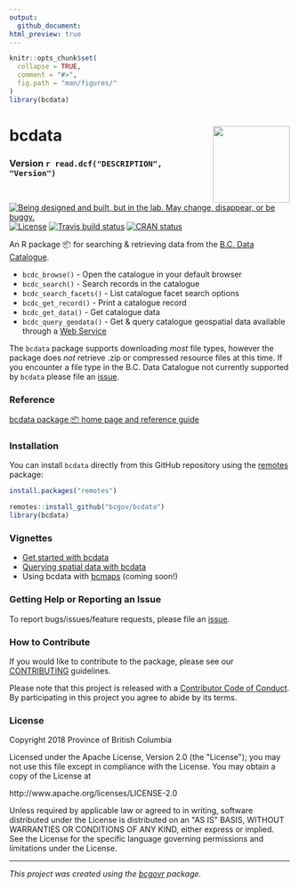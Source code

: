 ```yaml
---
output:
  github_document:
html_preview: true
---
```


<!--
Copyright 2018 Province of British Columbia

Licensed under the Apache License, Version 2.0 (the "License");
you may not use this file except in compliance with the License.
You may obtain a copy of the License at

http://www.apache.org/licenses/LICENSE-2.0

Unless required by applicable law or agreed to in writing, software distributed under the License is distributed on an "AS IS" BASIS,
WITHOUT WARRANTIES OR CONDITIONS OF ANY KIND, either express or implied.
See the License for the specific language governing permissions and limitations under the License.
-->



```r
knitr::opts_chunk$set(
  collapse = TRUE,
  comment = "#>",
  fig.path = "man/figures/"
)
library(bcdata)
```


# bcdata <a href='https://bcgov.github.io/bcdata'><img src='man/figures/logo.png' align="right" height="138" /></a>


### Version `r read.dcf("DESCRIPTION", "Version")`

<!-- badges: start -->
<a id="devex-badge" rel="Exploration" href="https://github.com/BCDevExchange/assets/blob/master/README.md"><img alt="Being designed and built, but in the lab. May change, disappear, or be buggy." style="border-width:0" src="https://assets.bcdevexchange.org/images/badges/exploration.svg" title="Being designed and built, but in the lab. May change, disappear, or be buggy." /></a>
[![License](https://img.shields.io/badge/License-Apache%202.0-blue.svg)](https://opensource.org/licenses/Apache-2.0)
[![Travis build status](https://travis-ci.org/bcgov/bcdata.svg?branch=master)](https://travis-ci.org/bcgov/bcdata)
[![CRAN status](https://www.r-pkg.org/badges/version/bcdata)](https://cran.r-project.org/package=bcdata)
<!-- badges: end -->

An R package 📦 for searching & retrieving data from the [B.C. Data Catalogue]( https://catalogue.data.gov.bc.ca).

- `bcdc_browse()` - Open the catalogue in your default browser
- `bcdc_search()` - Search records in the catalogue
- `bcdc_search_facets()` - List catalogue facet search options
- `bcdc_get_record()` - Print a catalogue record
- `bcdc_get_data()` - Get catalogue data
- `bcdc_query_geodata()` - Get & query catalogue geospatial data available through a [Web Service](https://www2.gov.bc.ca/gov/content?id=95D78D544B244F34B89223EF069DF74E)

The `bcdata` package supports downloading _most_ file types, however the package does _not_ retrieve .zip or compressed resource files at this time. If you encounter a file type in the B.C. Data Catalogue not currently supported by `bcdata` please file an [issue](https://github.com/bcgov/bcdata/issues/). 

### Reference
[bcdata package 📦 home page and reference guide](https://bcgov.github.io/bcdata/)

### Installation
You can install `bcdata` directly from this GitHub repository using the [remotes](https://cran.r-project.org/package=remotes) package:

```r
install.packages("remotes")

remotes::install_github("bcgov/bcdata")
library(bcdata)
```


### Vignettes

- [Get started with bcdata](https://bcgov.github.io/bcdata/articles/bcdata.html)
- [Querying spatial data with bcdata](https://bcgov.github.io/bcdata/articles/efficiently-query-spatial-data-in-the-bc-data-catalogue.html)
- Using bcdata with [bcmaps](https://github.com/bcgov/bcmaps) (coming soon!)


### Getting Help or Reporting an Issue

To report bugs/issues/feature requests, please file an [issue](https://github.com/bcgov/bcdata/issues/).

### How to Contribute

If you would like to contribute to the package, please see our 
[CONTRIBUTING](CONTRIBUTING.md) guidelines.

Please note that this project is released with a [Contributor Code of Conduct](CODE_OF_CONDUCT.md). By participating in this project you agree to abide by its terms.


### License

Copyright 2018 Province of British Columbia

Licensed under the Apache License, Version 2.0 (the &quot;License&quot;);
you may not use this file except in compliance with the License.
You may obtain a copy of the License at

http://www.apache.org/licenses/LICENSE-2.0

Unless required by applicable law or agreed to in writing, software distributed under the License is distributed on an &quot;AS IS&quot; BASIS,
WITHOUT WARRANTIES OR CONDITIONS OF ANY KIND, either express or implied.
See the License for the specific language governing permissions and limitations under the License.

---
*This project was created using the [bcgovr](https://github.com/bcgov/bcgovr) package.* 
